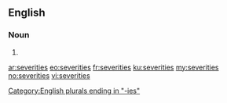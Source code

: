 ==English==

===Noun===
{{head|en}}

# {{plural of|severity}}

[[Category:English plurals ending in "-ies"]]

[[ar:severities]]
[[eo:severities]]
[[fr:severities]]
[[ku:severities]]
[[my:severities]]
[[no:severities]]
[[vi:severities]]